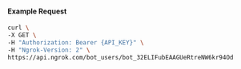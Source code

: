 #### Example Request

```bash
curl \
-X GET \
-H "Authorization: Bearer {API_KEY}" \
-H "Ngrok-Version: 2" \
https://api.ngrok.com/bot_users/bot_32ELIFubEAAGUeRtreNW6kr94Od
```
